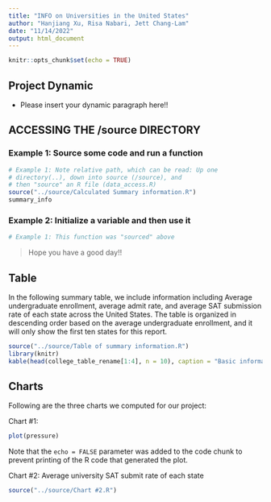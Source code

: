 ```yaml
---
title: "INFO on Universities in the United States"
author: "Hanjiang Xu, Risa Nabari, Jett Chang-Lam"
date: "11/14/2022"
output: html_document
---
```


```r
knitr::opts_chunk$set(echo = TRUE)
```

## Project Dynamic

* Please insert your dynamic paragraph here!!



## ACCESSING THE /source DIRECTORY
### Example 1: Source some code and run a function
```r
# Example 1: Note relative path, which can be read: Up one
# directory(..), down into source (/source), and 
# then "source" an R file (data_access.R)
source("../source/Calculated Summary information.R")
summary_info
```

### Example 2: Initialize a variable and then use it
```r
# Example 1: This function was "sourced" above
```

> Hope you have a good day!! 

## Table

In the following summary table, we include information including Average undergraduate enrollment, average admit rate, and average SAT submission rate of each state across the United States. The table is organized in descending order based on the average undergraduate enrollment, and it will only show the first ten states for this report. 
```r
source("../source/Table of summary information.R")
library(knitr)
kable(head(college_table_rename[1:4], n = 10), caption = "Basic informaion of Universities of the first ten states based on enrollment" )
```

## Charts
Following are the three charts we computed for our project: 

Chart #1: 

```r
plot(pressure)
```
Note that the `echo = FALSE` parameter was added to the code chunk to prevent printing of the R code that generated the plot.

Chart #2: Average university SAT submit rate of each state
```r
source("../source/Chart #2.R")
```


